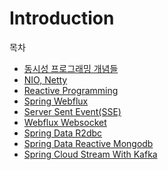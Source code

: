 # Introduction
목차
- [동시성 프로그래밍 개념들](/concurrent-programming-basic/intro/)
- [NIO, Netty](/nio-and-netty/intro/)
- [Reactive Programming](/reactive-programming/intro/)
- [Spring Webflux](/spring-webflux/intro/)
- [Server Sent Event(SSE)](/server-sent-event/intro/)
- [Webflux Websocket](/webflux-websocket/intro/)
- [Spring Data R2dbc](/r2dbc-mysql/intro/)
- [Spring Data Reactive Mongodb](/reactive-mongodb/intro/)
- [Spring Cloud Stream With Kafka](/spring-cloud-stream/intro/)


